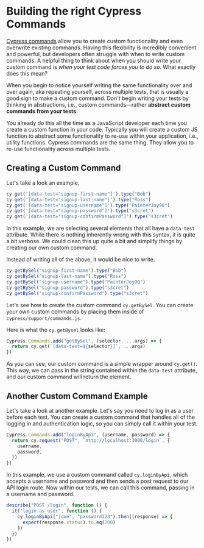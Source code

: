 # Building the right Cypress Commands

[Cypress commands](https://docs.cypress.io/api/cypress-api/custom-commands) allow you to create custom functionality and even overwrite existing commands. Having this flexibility is incredibly convenient and powerful, but developers often struggle with when to write custom commands. A helpful thing to think about when you should write your custom command is _when your test code forces you to do so_. What exactly does this mean?

When you begin to notice yourself writing the same functionality over and over again, aka repeating yourself, across multiple tests, that is usually a good sign to make a custom command. Don't begin writing your tests by thinking in abstractions, i.e., custom commands—rather **abstract custom commands from your tests**.

You already do this all the time as a JavaScript developer each time you create a custom function in your code. Typically you will create a custom JS function to abstract some functionality to re-use within your application, i.e., utility functions. Cypress commands are the same thing. They allow you to re-use functionality across multiple tests.

## Creating a Custom Command

Let's take a look an example.

```jsx
cy.get('[data-test="signup-first-name"]').type("Bob")
cy.get('[data-test="signup-last-name"]').type("Ross")
cy.get('[data-test="signup-username"]').type("PainterJoy90")
cy.get('[data-test="signup-password"]').type("s3cret")
cy.get('[data-test="signup-confirmPassword"]').type("s3cret")
```

In this example, we are selecting several elements that all have a `data-test` attribute. While there is nothing inherently wrong with this syntax, it is quite a bit verbose. We could clean this up quite a bit and simplify things by creating our own custom command.

Instead of writing all of the above, it would be nice to write.

```jsx
cy.getBySel("signup-first-name").type("Bob")
cy.getBySel("signup-last-name").type("Ross")
cy.getBySel("signup-username").type("PainterJoy90")
cy.getBySel("signup-password").type("s3cret")
cy.getBySel("signup-confirmPassword").type("s3cret")
```

Let's see how to create the custom command `cy.getBySel`. You can create your own custom commands by placing them inside of `cypress/support/commands.js`.

Here is what the `cy.getBysel` looks like:

```jsx
Cypress.Commands.add("getBySel", (selector, ...args) => {
  return cy.get(`[data-test=${selector}]`, ...args)
})
```

As you can see, our custom command is a simple wrapper around `cy.get()`. This way, we can pass in the string contained within the `data-test` attribute, and our custom command will return the element.

## Another Custom Command Example

Let's take a look at another example. Let's say you need to log in as a user before each test. You can create a custom command that handles all of the logging in and authentication logic, so you can simply call it within your test.

```jsx
Cypress.Commands.add("loginByApi", (username, password) => {
  return cy.request("POST", `http://localhost:3000/login`, {
    username,
    password,
  })
})
```

In this example, we use a custom command called `cy.loginByApi`, which accepts a username and password and then sends a post request to our API login route. Now within our tests, we can call this command, passing in a username and password.

```jsx
describe("POST /login", function () {
  it("login as user", function () {
    cy.loginByApi("jdoe", "password123").then((response) => {
      expect(response.status).to.eq(200)
    })
  })
})
```
